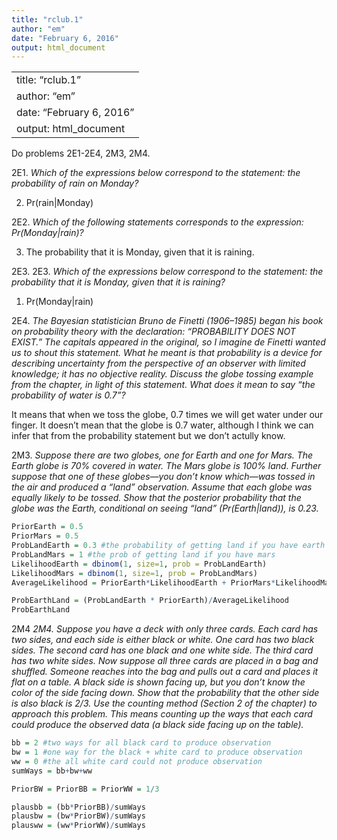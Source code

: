 ```yaml
---
title: "rclub.1"
author: "em"
date: "February 6, 2016"
output: html_document
---
```


---
title: "rclub.1"
author: "em"
date: "February 6, 2016"
output: html_document
---


Do problems 2E1-2E4, 2M3, 2M4.

2E1. *Which of the expressions below correspond to the statement: the probability of rain on Monday?*

(2) Pr(rain|Monday)

2E2. *Which of the following statements corresponds to the expression: Pr(Monday|rain)?*

(3) The probability that it is Monday, given that it is raining.
 
2E3.
2E3. *Which of the expressions below correspond to the statement: the probability that it is Monday, given that it is raining?*

(1) Pr(Monday|rain)

2E4. *The Bayesian statistician Bruno de Finetti (1906–1985) began his book on probability theory with the declaration: “PROBABILITY DOES NOT EXIST.” The capitals appeared in the original, so I imagine de Finetti wanted us to shout this statement. What he meant is that probability is a device for describing uncertainty from the perspective of an observer with limited knowledge; it has no objective reality. Discuss the globe tossing example from the chapter, in light of this statement. What does it mean to say “the probability of water is 0.7”?*

It means that when we toss the globe, 0.7 times we will get water under our finger. It doesn't mean that the globe is 0.7 water, although I think we can infer that from the probability statement but we don't actully know.

2M3. *Suppose there are two globes, one for Earth and one for Mars. The Earth globe is 70% covered in water. The Mars globe is 100% land. Further suppose that one of these globes—you don’t know which—was tossed in the air and produced a “land” observation. Assume that each globe was equally likely to be tossed. Show that the posterior probability that the globe was the Earth, conditional on seeing “land” (Pr(Earth|land)), is 0.23.*


```r
PriorEarth = 0.5
PriorMars = 0.5
ProbLandEarth = 0.3 #the probability of getting land if you have earth
ProbLandMars = 1 #the prob of getting land if you have mars
LikelihoodEarth = dbinom(1, size=1, prob = ProbLandEarth)
LikelihoodMars = dbinom(1, size=1, prob = ProbLandMars)
AverageLikelihood = PriorEarth*LikelihoodEarth + PriorMars*LikelihoodMars

ProbEarthLand = (ProbLandEarth * PriorEarth)/AverageLikelihood
ProbEarthLand
```

2M4 *2M4. Suppose you have a deck with only three cards. Each card has two sides, and each side is either black or white. One card has two black sides. The second card has one black and one white side. The third card has two white sides. Now suppose all three cards are placed in a bag and shuffled. Someone reaches into the bag and pulls out a card and places it flat on a table. A black side is shown facing up, but you don’t know the color of the side facing down. Show that the probability that the other side is also black is 2/3. Use the counting method (Section 2 of the chapter) to approach this problem. This means counting up the ways that each card could produce the observed data (a black side facing up on the table).*

```r
bb = 2 #two ways for all black card to produce observation
bw = 1 #one way for the black + white card to produce observation
ww = 0 #the all white card could not produce observation
sumWays = bb+bw+ww

PriorBW = PriorBB = PriorWW = 1/3

plausbb = (bb*PriorBB)/sumWays
plausbw = (bw*PriorBW)/sumWays
plausww = (ww*PriorWW)/sumWays

```





